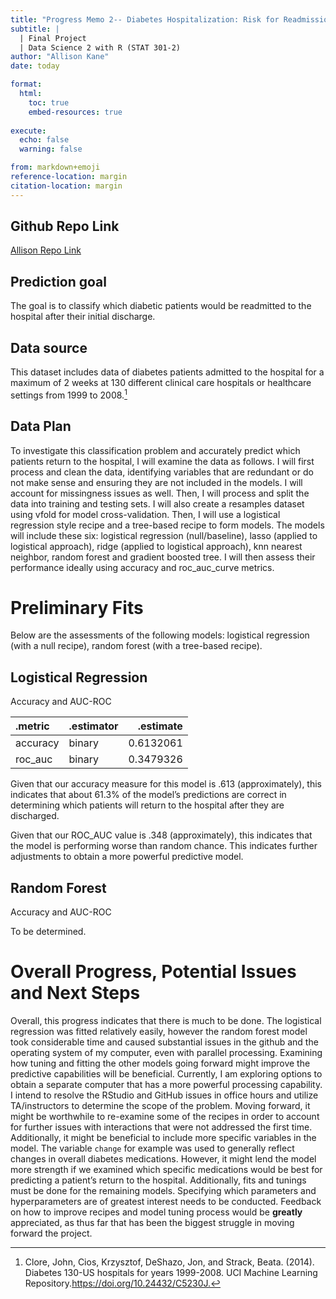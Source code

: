 ```yaml
---
title: "Progress Memo 2-- Diabetes Hospitalization: Risk for Readmission"
subtitle: |
  | Final Project 
  | Data Science 2 with R (STAT 301-2)
author: "Allison Kane"
date: today

format:
  html:
    toc: true
    embed-resources: true
    
execute:
  echo: false
  warning: false

from: markdown+emoji 
reference-location: margin
citation-location: margin
---
```


::: {.callout-tip icon=false}

## Github Repo Link

[Allison Repo Link](https://github.com/stat301-2-2024-winter/final-project-2-akane2460)

:::

::: {.callout-note icon="false"}
## Prediction goal

The goal is to classify which diabetic patients would be readmitted to the hospital after their initial discharge. 

:::

## Data source

This dataset includes data of diabetes patients admitted to the hospital for a maximum of 2 weeks at 130 different clinical care hospitals or healthcare settings from 1999 to 2008.^[Clore, John, Cios, Krzysztof, DeShazo, Jon, and Strack, Beata. (2014). Diabetes 130-US hospitals for years 1999-2008. UCI Machine Learning Repository.[ https://doi.org/10.24432/C5230J.](https://archive.ics.uci.edu/dataset/296/diabetes+130-us+hospitals+for+years+1999-2008)]

## Data Plan

To investigate this classification problem and accurately predict which patients return to the hospital, I will examine the data as follows. I will first process and clean the data, identifying variables that are redundant or do not make sense and ensuring they are not included in the models. I will account for missingness issues as well. Then, I will process and split the data into training and testing sets. I will also create a resamples dataset using vfold for model cross-validation. Then, I will use a logistical regression style recipe and a tree-based recipe to form models. The models will include these six: logistical regression (null/baseline), lasso (applied to logistical approach), ridge (applied to logistical approach), knn nearest neighbor, random forest and gradient boosted tree. I will then assess their performance ideally using accuracy and roc_auc_curve metrics. 

# Preliminary Fits
Below are the assessments of the following models: logistical regression (with a null recipe), random forest (with a tree-based recipe).

::: {.callout-box icon=false}

## Logistical Regression

Accuracy and AUC-ROC

|.metric  |.estimator | .estimate|
|:--------|:----------|---------:|
|accuracy |binary     | 0.6132061|
|roc_auc  |binary     | 0.3479326|

Given that our accuracy measure for this model is .613 (approximately), this indicates that about 61.3% of the model's predictions are correct in determining which patients will return to the hospital after they are discharged.

Given that our ROC_AUC value is .348 (approximately), this indicates that the model is performing worse than random chance. This indicates further adjustments to obtain a more powerful predictive model.

:::

::: {.callout-box icon=false}

## Random Forest

Accuracy and AUC-ROC

To be determined.


:::

# Overall Progress, Potential Issues and Next Steps

  Overall, this progress indicates that there is much to be done. The logistical regression was fitted relatively easily, however the random forest model took considerable time and caused substantial issues in the github and the operating system of my computer, even with parallel processing. Examining how tuning and fitting the other models going forward might improve the predictive capabilities will be beneficial. Currently, I am exploring options to obtain a separate computer that has a more powerful processing capability. I intend to resolve the RStudio and GitHub issues in office hours and utilize TA/instructors to determine the scope of the problem. 
  Moving forward, it might be worthwhile to re-examine some of the recipes in order to account for further issues with interactions that were not addressed the first time. Additionally, it might be beneficial to include more specific variables in the model. The variable `change` for example was used to generally reflect changes in overall diabetes medications. However, it might lend the model more strength if we examined which specific medications would be best for predicting a patient's return to the hospital. Additionally, fits and tunings must be done for the remaining models. Specifying which parameters and hyperparameters are of greatest interest needs to be conducted. Feedback on how to improve recipes and model tuning process would be **greatly** appreciated, as thus far that has been the biggest struggle in moving forward the project. 
  
